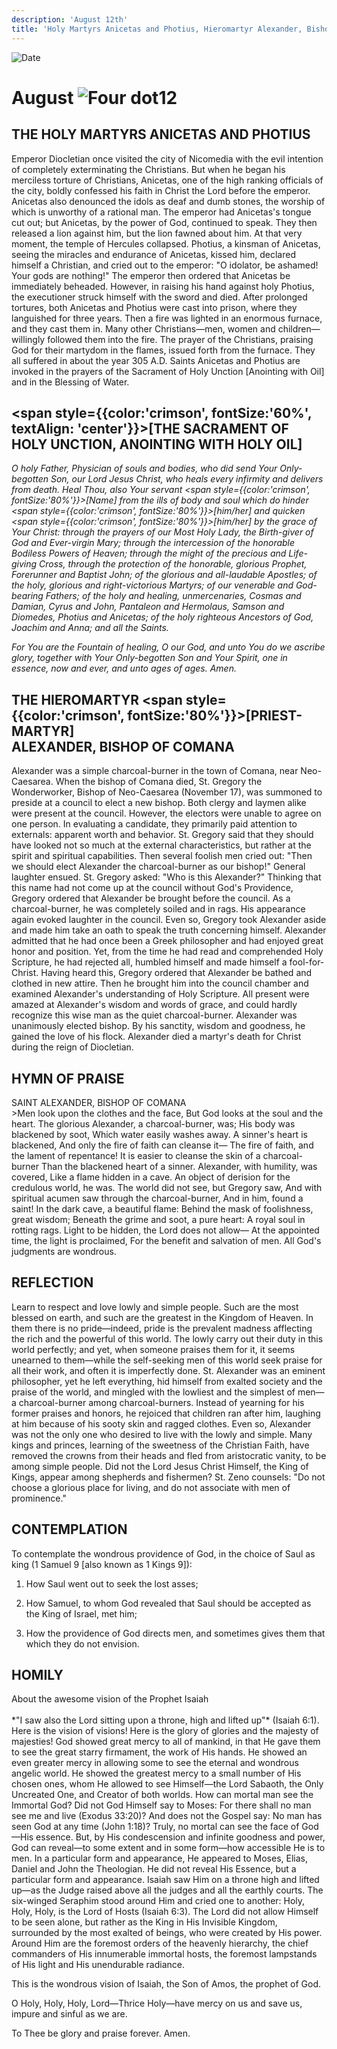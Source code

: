 ```yaml
---
description: 'August 12th'
title: 'Holy Martyrs Anicetas and Photius, Hieromartyr Alexander, Bishop of Comana'
---
```


<CustomPaginator />
<RunningHead />

<Image src="/title-imprint.png" height={68} width={50} alt="Date" className="title-imprint"/>

# <div id="date">August <Image className="four-dot" src="/four-dot.png" height={15} width={15} alt="Four dot" />12</div>

## THE HOLY MARTYRS ANICETAS AND PHOTIUS

Emperor Diocletian once visited the city of Nicomedia with the evil intention of completely exterminating the Christians. But when he began his merciless torture of Christians, Anicetas, one of the high ranking officials of the city, boldly confessed his faith in Christ the Lord before the emperor. Anicetas also denounced the idols as deaf and dumb stones, the worship of which is unworthy of a rational man. The emperor had Anicetas's tongue cut out; but Anicetas, by the power of God, continued to speak. They then released a lion against him, but the lion fawned about him. At that very moment, the temple of Hercules collapsed. Photius, a kinsman of Anicetas, seeing the miracles and endurance of Anicetas, kissed him, declared himself a Christian, and cried out to the emperor: "O idolator, be ashamed! Your gods are nothing!" The emperor then ordered that Anicetas be immediately beheaded. However, in raising his hand against holy Photius, the executioner struck himself with the sword and died. After prolonged tortures, both Anicetas and Photius were cast into prison, where they languished for three years. Then a fire was lighted in an enormous furnace, and they cast them in. Many other Christians—men, women and children—willingly followed them into the fire. The prayer of the Christians, praising God for their martydom in the flames, issued forth from the furnace. They all suffered in about the year 305 A.D. Saints Anicetas and Photius are invoked in the prayers of the Sacrament of Holy Unction [Anointing with Oil] and in the Blessing of Water.

## <span style={{color:'crimson', fontSize:'60%', textAlign: 'center'}}>[THE SACRAMENT OF HOLY UNCTION, ANOINTING WITH HOLY OIL]</span>

*O holy Father, Physician of souls and bodies, who did send Your Only-begotten Son, our Lord Jesus Christ, who heals every infirmity and delivers from death. Heal Thou, also Your servant <span style={{color:'crimson', fontSize:'80%'}}>[Name]</span> from the ills of body and soul which do hinder <span style={{color:'crimson', fontSize:'80%'}}>[him/her]</span> and quicken <span style={{color:'crimson', fontSize:'80%'}}>[him/her]</span> by the grace of Your Christ: through the prayers of our Most Holy Lady, the Birth-giver of God and Ever-virgin Mary; through the intercession of the honorable Bodiless Powers of Heaven; through the might of the precious and Life-giving Cross, through the protection of the honorable, glorious Prophet, Forerunner and Baptist John; of the glorious and all-laudable Apostles; of the holy, glorious and right-victorious Martyrs; of our venerable and God-bearing Fathers; of the holy and healing, unmercenaries, Cosmas and Damian, Cyrus and John, Pantaleon and Hermolaus, Samson and Diomedes, Photius and Anicetas; of the holy righteous Ancestors of God, Joachim and Anna; and all the Saints.*

*For You are the Fountain of healing, O our God, and unto You do we ascribe glory, together with Your Only-begotten Son and Your Spirit, one in essence, now and ever, and unto ages of ages. Amen.*

## THE HIEROMARTYR <span style={{color:'crimson', fontSize:'80%'}}>[PRIEST-MARTYR]</span><br />ALEXANDER, BISHOP OF COMANA

Alexander was a simple charcoal-burner in the town of Comana, near Neo-Caesarea. When the bishop of Comana died, St. Gregory the Wonderworker, Bishop of Neo-Caesarea (November 17), was summoned to preside at a council to elect a new bishop. Both clergy and laymen alike were present at the council. However, the electors were unable to agree on one person. In evaluating a candidate, they primarily paid attention to externals: apparent worth and behavior. St. Gregory said that they should have looked not so much at the external characteristics, but rather at the spirit and spiritual capabilities. Then several foolish men cried out: "Then we should elect Alexander the charcoal-burner as our bishop!" General laughter ensued. St. Gregory asked: "Who is this Alexander?" Thinking that this name had not come up at the council without God's Providence, Gregory ordered that Alexander be brought before the council. As a charcoal-burner, he was completely soiled and in rags. His appearance again evoked laughter in the council. Even so, Gregory took Alexander aside and made him take an oath to speak the truth concerning himself. Alexander admitted that he had once been a Greek philosopher and had enjoyed great honor and position. Yet, from the time he had read and comprehended Holy Scripture, he had rejected all, humbled himself and made himself a fool-for-Christ. Having heard this, Gregory ordered that Alexander be bathed and clothed in new attire. Then he brought him into the council chamber and examined Alexander's understanding of Holy Scripture. All present were amazed at Alexander's wisdom and words of grace, and could hardly recognize this wise man as the quiet charcoal-burner. Alexander was unanimously elected bishop. By his sanctity, wisdom and goodness, he gained the love of his flock. Alexander died a martyr's death for Christ during the reign of Diocletian.


## HYMN OF PRAISE
<div style={{textAlign:'center', color:'crimson', fontWeight:'bold'}}>
SAINT ALEXANDER, BISHOP OF COMANA
</div>
>Men look upon the clothes and the face,  
But God looks at the soul and the heart.  
The glorious Alexander, a charcoal-burner, was;  
His body was blackened by soot,  
Which water easily washes away.  
A sinner's heart is blackened,  
And only the fire of faith can cleanse it—  
The fire of faith, and the lament of repentance!  
It is easier to cleanse the skin of a charcoal-burner  
Than the blackened heart of a sinner.  
Alexander, with humility, was covered,  
Like a flame hidden in a cave.  
An object of derision for the credulous world, he was.  
The world did not see, but Gregory saw,  
And with spiritual acumen saw through the charcoal-burner,  
And in him, found a saint!  
In the dark cave, a beautiful flame:  
Behind the mask of foolishness, great wisdom;  
Beneath the grime and soot, a pure heart:  
A royal soul in rotting rags.  
Light to be hidden, the Lord does not allow—  
At the appointed time, the light is proclaimed,  
For the benefit and salvation of men.  
All God's judgments are wondrous.  


## REFLECTION

Learn to respect and love lowly and simple people. Such are the most blessed on earth, and such are the greatest in the Kingdom of Heaven. In them there is no pride—indeed, pride is the prevalent madness afflecting the rich and the powerful of this world. The lowly carry out their duty in this world perfectly; and yet, when someone praises them for it, it seems unearned to them—while the self-seeking men of this world seek praise for all their work, and often it is imperfectly done. St. Alexander was an eminent philosopher, yet he left everything, hid himself from exalted society and the praise of the world, and mingled with the lowliest and the simplest of men—a charcoal-burner among charcoal-burners. Instead of yearning for his former praises and honors, he rejoiced that children ran after him, laughing at him because of his sooty skin and ragged clothes. Even so, Alexander was not the only one who desired to live with the lowly and simple. Many kings and princes, learning of the sweetness of the Christian Faith, have removed the crowns from their heads and fled from aristocratic vanity, to be among simple people. Did not the Lord Jesus Christ Himself, the King of Kings, appear among shepherds and fishermen? St. Zeno counsels: "Do not choose a glorious place for living, and do not associate with men of prominence."


## CONTEMPLATION

To contemplate the wondrous providence of God, in the choice of Saul as king (1 Samuel 9 [also known as 1 Kings 9]):

1. How Saul went out to seek the lost asses;

2. How Samuel, to whom God revealed that Saul should be accepted as the King of Israel, met him;

3. How the providence of God directs men, and sometimes gives them that which they do not envision.


## HOMILY
<div style={{textAlign:'center', color:'crimson', fontWeight:'bold'}}>
About the awesome vision of the Prophet Isaiah
</div>
<br />
<div style={{textAlign:'right'}}>
*"I saw also the Lord sitting upon a throne, high and lifted up"* (Isaiah 6:1).
</div>
Here is the vision of visions! Here is the glory of glories and the majesty of majesties! God showed great mercy to all of mankind, in that He gave them to see the great starry firmament, the work of His hands. He showed an even greater mercy in allowing some to see the eternal and wondrous angelic world. He showed the greatest mercy to a small number of His chosen ones, whom He allowed to see Himself—the Lord Sabaoth, the Only Uncreated One, and Creator of both worlds. How can mortal man see the Immortal God? Did not God Himself say to Moses: For there shall no man see me and live (Exodus 33:20)? And does not the Gospel say: No man has seen God at any time (John 1:18)? Truly, no mortal can see the face of God—His essence. But, by His condescension and infinite goodness and power, God can reveal—to some extent and in some form—how accessible He is to men. In a particular form and appearance, He appeared to Moses, Elias, Daniel and John the Theologian. He did not reveal His Essence, but a particular form and appearance. Isaiah saw Him on a throne high and lifted up—as the Judge raised above all the judges and all the earthly courts. The six-winged Seraphim stood around Him and cried one to another: Holy, Holy, Holy, is the Lord of Hosts (Isaiah 6:3). The Lord did not allow Himself to be seen alone, but rather as the King in His Invisible Kingdom, surrounded by the most exalted of beings, who were created by His power. Around Him are the foremost orders of the heavenly hierarchy, the chief commanders of His innumerable immortal hosts, the foremost lampstands of His light and His unendurable radiance.

This is the wondrous vision of Isaiah, the Son of Amos, the prophet of God.

O Holy, Holy, Holy, Lord—Thrice Holy—have mercy on us and save us, impure and sinful as we are.

To Thee be glory and praise forever. Amen.